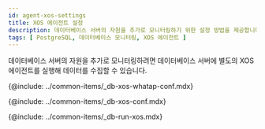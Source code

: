 ```yaml
---
id: agent-xos-settings
title: XOS 에이전트 설정
description: 데이터베이스 서버의 자원을 추가로 모니터링하기 위한 설정 방법을 제공합니다.
tags: [ PostgreSQL, 데이터베이스 모니터링, XOS 에이전트 ]
---
```


데이터베이스 서버의 자원을 추가로 모니터링하려면 데이터베이스 서버에 별도의 XOS 에이전트를 실행해 데이터를 수집할 수 있습니다.

{@include: ../common-items/_db-xos-whatap-conf.mdx}

{@include: ../common-items/_db-xos-conf.mdx}

{@include: ../common-items/_db-run-xos.mdx}  